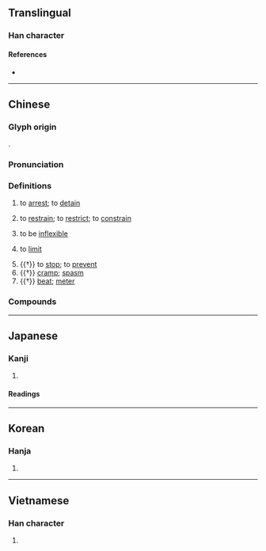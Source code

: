{{character info}}
==Translingual==

===Han character===
{{Han char|rn=64|rad=手|as=05|sn=8|four=57020|canj=QPR|ids=⿰扌句}}

====References====
* {{Han ref|kx=0426.050|dkj=11963|dj=0774.070|hdz=31856.010|uh=62D8|ud=25304|bh=A9EB|bd=43499}}

----

==Chinese==
{{zh-forms}}

===Glyph origin===
{{Han etym}}
{{Han compound|手|alt1=扌|句|ls=psc|c1=s|c2=p}}.

===Pronunciation===
{{zh-pron
|m=jū
|m-s=ju1
|c=keoi1
|c-t=kui1
|g=jy1
|h=pfs=gî;gd=gi1
|j=jy1
|mb=gṳ́
|md=gṳ̆
|mn=qz,xm:ku/qz,tw,xm:khu/zz:khi
|mn-t=ku1
|w=1jy
|x=jy1
|mc=y
|oc=y
|cat=v
}}

===Definitions===
{{zh-hanzi}}

# to [[arrest]]; to [[detain]]
#: {{zh-x|拘留|to detain}}
# to [[restrain]]; to [[restrict]]; to [[constrain]]
#: {{zh-x|拘束|to constrain}}
#: {{zh-x|拘謹|overcautious}}
# to be [[inflexible]]
#: {{zh-x|拘泥|to rigidly adhere to}}
# to [[limit]]
#: {{zh-x|不拘一格|not '''limited''' to one type or style}}
# {{†}} to [[stop]]; to [[prevent]]
# {{†}} [[cramp]]; [[spasm]]
# {{†}} [[beat]]; [[meter]]

===Compounds===
{{zh-der|不拘|不拘一格|不拘小節|不拘細行|執拘|急張拘諸|拘介|拘俗守常|拘倦|拘儒|拘兒|拘刷|拘囿|拘執|拘守|拘局|拘役|拘忌|拘急|拘扣|拘押|拘拘|拘拘儒儒|拘拘束束|拘拘縮縮|拘拿|拘捕|拘提|拘攣|拘攣兒|拘攣補衲|拘收|拘文牽俗|拘束|拘板|拘檢|拘泥|拘牽|拘留|拘留所|拘礙|拘神遣將|拘票|拘禁|拘禮|拘管|拘絆|拘緊|拘繫|拘謹|拘鉗|拘限|拘頭|放縱不拘|無拘無束|無束無拘|疏宕不拘|病不拘禮|禮俗所拘|老不拘禮|行拘|通脫不拘|隔山拘火}}

----

==Japanese==

===Kanji===
{{ja-kanji|grade=c|rs=手05}}

# {{rfdef|ja|sort=手05}}

====Readings====
{{ja-readings
|goon=く
|kanon=く, こう
|kun=かか-わる, こだわ-る, とど-める, とら-える
}}

----

==Korean==

===Hanja===
{{ko-hanja|hangeul=구|eumhun=|rv=gu|mr=ku|y=kwu}}

# {{rfdef|ko|sort=手05}}

----

==Vietnamese==

===Han character===
{{vi-readings|reading=câu|rs=手05}}

# {{rfdef|vi|sort=手05}}